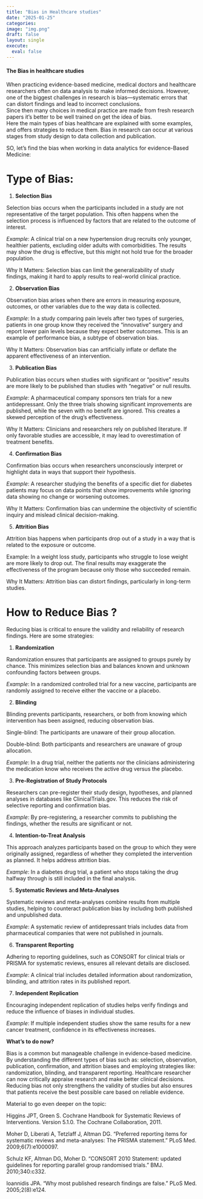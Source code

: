 ```yaml
---
title: "Bias in Healthcare studies"
date: "2025-01-25"
categories:
image: "img.png"
draft: false
layout: single
execute: 
  eval: false
---
```


#### The Bias in healthcare studies

When practicing evidence-based medicine, medical doctors and healthcare researchers often on data analysis to make informed decisions. However, one of the biggest challenges in research is bias—systematic errors that can distort findings and lead to incorrect conclusions. \
Since then many choices in medical practice are made from fresh research papers it's better to be well trained on get the idea of bias. \
Here the main types of bias healthcare are explained with some examples, and offers strategies to reduce them. Bias in research can occur at various stages from study design to data collection and publication.

SO, let's find the bias when working in data analytics for evidence-Based Medicine:

# Type of Bias:

1.  **Selection Bias**

Selection bias occurs when the participants included in a study are not representative of the target population. This often happens when the selection process is influenced by factors that are related to the outcome of interest.

*Example*: A clinical trial on a new hypertension drug recruits only younger, healthier patients, excluding older adults with comorbidities. The results may show the drug is effective, but this might not hold true for the broader population.

Why It Matters: Selection bias can limit the generalizability of study findings, making it hard to apply results to real-world clinical practice.

2.  **Observation Bias**

Observation bias arises when there are errors in measuring exposure, outcomes, or other variables due to the way data is collected.

*Example*: In a study comparing pain levels after two types of surgeries, patients in one group know they received the "innovative" surgery and report lower pain levels because they expect better outcomes. This is an example of performance bias, a subtype of observation bias.

Why It Matters: Observation bias can artificially inflate or deflate the apparent effectiveness of an intervention.

3.  **Publication Bias**

Publication bias occurs when studies with significant or "positive" results are more likely to be published than studies with "negative" or null results.

*Example*: A pharmaceutical company sponsors ten trials for a new antidepressant. Only the three trials showing significant improvements are published, while the seven with no benefit are ignored. This creates a skewed perception of the drug’s effectiveness.

Why It Matters: Clinicians and researchers rely on published literature. If only favorable studies are accessible, it may lead to overestimation of treatment benefits.

4.  **Confirmation Bias**

Confirmation bias occurs when researchers unconsciously interpret or highlight data in ways that support their hypothesis.

*Example*: A researcher studying the benefits of a specific diet for diabetes patients may focus on data points that show improvements while ignoring data showing no change or worsening outcomes.

Why It Matters: Confirmation bias can undermine the objectivity of scientific inquiry and mislead clinical decision-making.

5.  **Attrition Bias**

Attrition bias happens when participants drop out of a study in a way that is related to the exposure or outcome.

Example: In a weight loss study, participants who struggle to lose weight are more likely to drop out. The final results may exaggerate the effectiveness of the program because only those who succeeded remain.

Why It Matters: Attrition bias can distort findings, particularly in long-term studies.

# How to Reduce Bias ?

Reducing bias is critical to ensure the validity and reliability of research findings. Here are some strategies:

1.  **Randomization**

Randomization ensures that participants are assigned to groups purely by chance. This minimizes selection bias and balances known and unknown confounding factors between groups.

*Example*: In a randomized controlled trial for a new vaccine, participants are randomly assigned to receive either the vaccine or a placebo.

2.  **Blinding**

Blinding prevents participants, researchers, or both from knowing which intervention has been assigned, reducing observation bias.

Single-blind: The participants are unaware of their group allocation.

Double-blind: Both participants and researchers are unaware of group allocation.

*Example*: In a drug trial, neither the patients nor the clinicians administering the medication know who receives the active drug versus the placebo.

3.  **Pre-Registration of Study Protocols**

Researchers can pre-register their study design, hypotheses, and planned analyses in databases like ClinicalTrials.gov. This reduces the risk of selective reporting and confirmation bias.

*Example*: By pre-registering, a researcher commits to publishing the findings, whether the results are significant or not.

4.  **Intention-to-Treat Analysis**

This approach analyzes participants based on the group to which they were originally assigned, regardless of whether they completed the intervention as planned. It helps address attrition bias.

*Example*: In a diabetes drug trial, a patient who stops taking the drug halfway through is still included in the final analysis.

5.  **Systematic Reviews and Meta-Analyses**

Systematic reviews and meta-analyses combine results from multiple studies, helping to counteract publication bias by including both published and unpublished data.

*Example*: A systematic review of antidepressant trials includes data from pharmaceutical companies that were not published in journals.

6.  **Transparent Reporting**

Adhering to reporting guidelines, such as CONSORT for clinical trials or PRISMA for systematic reviews, ensures all relevant details are disclosed.

*Example*: A clinical trial includes detailed information about randomization, blinding, and attrition rates in its published report.

7.  **Independent Replication**

Encouraging independent replication of studies helps verify findings and reduce the influence of biases in individual studies.

*Example*: If multiple independent studies show the same results for a new cancer treatment, confidence in its effectiveness increases.

**What's to do now?**

Bias is a common but manageable challenge in evidence-based medicine. By understanding the different types of bias such as: selection, observation, publication, confirmation, and attrition biases and employing strategies like: randomization, blinding, and transparent reporting. Healthcare researcher can now critically appraise research and make better clinical decisions. Reducing bias not only strengthens the validity of studies but also ensures that patients receive the best possible care based on reliable evidence.

Material to go even deeper on the topic:

Higgins JPT, Green S. Cochrane Handbook for Systematic Reviews of Interventions. Version 5.1.0. The Cochrane Collaboration, 2011.

Moher D, Liberati A, Tetzlaff J, Altman DG. "Preferred reporting items for systematic reviews and meta-analyses: The PRISMA statement." PLoS Med. 2009;6(7):e1000097.

Schulz KF, Altman DG, Moher D. "CONSORT 2010 Statement: updated guidelines for reporting parallel group randomised trials." BMJ. 2010;340:c332.

Ioannidis JPA. "Why most published research findings are false." PLoS Med. 2005;2(8):e124.
